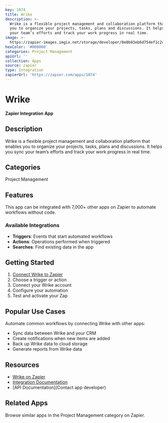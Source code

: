 ```yaml
---
key: 1074
title: Wrike
description: >-
  Wrike is a flexible project management and collaboration platform that enables
  you to organize your projects, tasks, plans and discussions. It helps you sync
  your team’s efforts and track your work progress in real time.
image: >-
  https://zapier-images.imgix.net/storage/developer/0e0b83eb6d754ef1c2c39c882282f69b.png?auto=format%2Ccompress&ixlib=python-3.0.0&q=50
hexColor: '#000000'
categories: Project Management
apiUrl: ''
collection: Apps
source: zapier
type: Integration
zapierUrl: 'https://zapier.com/apps/1074'
---
```

# Wrike

**Zapier Integration App**

## Description

Wrike is a flexible project management and collaboration platform that enables you to organize your projects, tasks, plans and discussions. It helps you sync your team’s efforts and track your work progress in real time.

## Categories

Project Management

## Features

This app can be integrated with 7,000+ other apps on Zapier to automate workflows without code.

### Available Integrations

- **Triggers**: Events that start automated workflows
- **Actions**: Operations performed when triggered
- **Searches**: Find existing data in the app

## Getting Started

1. [Connect Wrike to Zapier](https://zapier.com/apps/1074)
2. Choose a trigger or action
3. Connect your Wrike account
4. Configure your automation
5. Test and activate your Zap

## Popular Use Cases

Automate common workflows by connecting Wrike with other apps:

- Sync data between Wrike and your CRM
- Create notifications when new items are added
- Back up Wrike data to cloud storage
- Generate reports from Wrike data

## Resources

- [Wrike on Zapier](https://zapier.com/apps/1074)
- [Integration Documentation](https://zapier.com/apps/1074/integrations)
- [API Documentation](Contact app developer)

## Related Apps

Browse similar apps in the Project Management category on Zapier.
